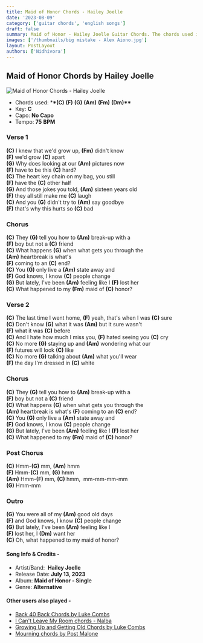 ```yaml
---
title: Maid of Honor Chords - Hailey Joelle
date: '2023-08-09'
category: ['guitar chords', 'english songs']
draft: false
summary: Maid of Honor - Hailey Joelle Guitar Chords. The chords used in this song are (C) (F) (G) (Am) (Fm) (Dm). The key of this song is C major.
images: ['/thumbnails/big mistake - Alex Aiono.jpg']
layout: PostLayout
authors: ['Nidhivora']
---
```


## Maid of Honor Chords by Hailey Joelle

![Maid of Honor Chords - Hailey Joelle](/thumbnails/at-my-worst-Andrew-Foy.jpg)

- Chords used: \***\*(C)** **(F)** **(G)** **(Am)** **(Fm)** **(Dm)\*\***
- Key: **C**
- Capo: **No Capo**
- Tempo: **75** **BPM**

### Verse 1

**(C)** I knew that we'd grow up, **(Fm)** didn't know\
**(F)** we'd grow **(C)** apart\
**(G)** Why does looking at our **(Am)** pictures now\
**(F)** have to be this **(C)** hard?\
**(C)** The heart key chain on my bag, you still\
**(F)** have the **(C)** other half\
**(G)** And those jokes you told, **(Am)** sixteen years old\
**(F)** they all still make me **(C)** laugh\
**(C)** And you **(G)** didn't try to **(Am)** say goodbye\
**(F)** that's why this hurts so **(C)** bad

### Chorus

**(C)** They **(G)** tell you how to **(Am)** break-up with a\
**(F)** boy but not a **(C)** friend\
**(C)** What happens **(G)** when what gets you through the\
**(Am)** heartbreak is what's\
**(F)** coming to an **(C)** end?\
**(C)** You **(G)** only live a **(Am)** state away and\
**(F)** God knows, I know **(C)** people change\
**(G)** But lately, I've been **(Am)** feeling like I **(F)** lost her\
**(C)** What happened to my **(Fm)** maid of **(C)** honor?

### Verse 2

**(C)** Thе last time I went home, **(F)** yеah, that's when I was **(C)** sure\
**(C)** Don't know **(G)** what it was **(Am)** but it sure wasn't\
**(F)** what it was **(C)** before\
**(C)** And I hate how much I miss you, **(F)** hated seeing you **(C)** cry\
**(C)** No more **(G)** staying up and **(Am)** wondering what our\
**(F)** futures will look **(C)** like\
**(C)** No more **(G)** talking about **(Am)** what you'll wear\
**(F)** the day I'm dressed in **(C)** white

### Chorus

**(C)** They **(G)** tell you how to **(Am)** break-up with a\
**(F)** boy but not a **(C)** friend\
**(C)** What happens **(G)** when what gets you through the\
**(Am)** heartbreak is what's **(F)** coming to an **(C)** end?\
**(C)** You **(G)** only live a **(Am)** state away and\
**(F)** God knows, I know **(C)** people change\
**(G)** But lately, I've been **(Am)** feeling like I **(F)** lost her\
**(C)** What happened to my **(Fm)** maid of **(C)** honor?

### Post Chorus

**(C)** Hmm-**(G)** mm, **(Am)** hmm\
**(F)** Hmm-**(C)** mm, **(G)** hmm\
**(Am)** Hmm-**(F)** mm, **(C)** hmm,  mm-mm-mm-mm\
**(G)** Hmm-mm

### Outro

**(G)** You were all of my **(Am)** good old days\
**(F)** and God knows, I know **(C)** people change\
**(G)** But lately, I've been **(Am)** feeling like I\
**(F)** lost her, I **(Dm)** want her\
**(C)** Oh, what happened to my maid of honor?

#### Song Info & Credits -

- Artist/Band:  **Hailey Joelle**
- Release Date: **July 13, 2023**
- Album: **Maid of Honor - Singl**e
- Genre: **Alternative**

#### Other users also played -

- [Back 40 Back Chords by Luke Combs](https://www.chordsco.com/chords/back-40-back-chords-by-luke-combs)
- [I Can't Leave My Room chords - ​Nalba](https://www.chordsco.com/chords/i-cant-leave-my-room-chords-nalba)
- [Growing Up and Getting Old Chords by Luke Combs](https://www.chordsco.com/chords/growing-up-and-getting-old-chords-by-luke-combs)
- [Mourning chords by Post Malone](https://www.chordsco.com/chords/mourning-chords-by-post-malone)
